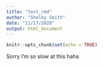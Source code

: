 ```yaml
---
title: "test_rmd"
author: "Shelby Smith"
date: "11/17/2020"
output: html_document
---
```


```r
knitr::opts_chunk$set(echo = TRUE)
```

Sorry I'm so slow at this haha